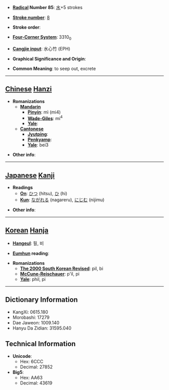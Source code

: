 * '''[[Wiktionary:Chinese radical index| Radical]] Number 85''': [[Wiktionary:Chinese radical index 水|水]]+5 strokes

* '''[[Wiktionary:Chinese total strokes index|Stroke number]]''': [[Wiktionary:Chinese total strokes index 8|8]]

* '''Stroke order''': 

* '''[[Wiktionary:Chinese four corner index|Four-Corner System]]''': 3310<sub>0</sub>

* '''[[Wiktionary:Chinese Cangjie index|Cangjie input]]''': 水心竹 (EPH)

* '''Graphical Significance and Origin''': 

* '''Common Meaning''': to seep out, excrete

----

== [[Chinese]] [[Hanzi]] ==

* '''Romanizations'''
** '''[[Mandarin]]'''
*** '''[[Pinyin]]''': mì (mi4)
*** '''[[Wade-Giles]]''': mi<sup>4</sup>
*** '''[[Yale]]''': 
** '''[[Cantonese]]'''
*** '''[[Jyutping]]''':
*** '''[[Penkyamp]]''': 
*** '''[[Yale]]''': bei3

* '''Other info''': 

----

== [[Japanese]] [[Kanji]] ==

* '''Readings'''
** '''[[On]]''': [[ひつ]] (hitsu), [[ひ]] (hi)
** '''[[Kun]]''': [[ながれる]] (nagareru), [[にじむ]] (nijimu)

* '''Other info''':  

----

== [[Korean]] [[Hanja]] ==

* '''[[Hangeul]]''': 필, 비

* '''[[Eumhun]] reading''': 

* '''Romanizations'''
** '''[[The 2000 South Korean Revised Romanization|The 2000 South Korean Revised]]''': pil, bi
** '''[[McCune-Reischauer]]''': p'il, pi
** '''[[Yale]]''': phil, pi

----

== Dictionary Information ==

* KangXi: 0615.180
* Morobashi: 17279
* Dae Jaweon: 1009.140
* Hanyu Da Zidian: 31595.040

== Technical Information ==

* '''Unicode''':
** Hex: 6CCC
** Decimal: 27852
* '''Big5''':
** Hex: AA63
** Decimal: 43619